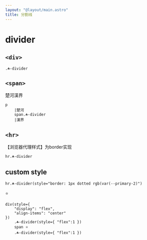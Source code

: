 ```yaml
---
layout: "@layout/main.astro"
title: 分割线
---
```



# divider

## `<div>`

<Scape class="☘-divider" />

```pug
.☘-divider
```

## `<span>`

<p>楚河<Scape tag="span" class="☘-divider" />漢界</p>

```pug
p
    |楚河
    span.☘-divider
    |漢界
```

## `<hr>`

【浏览器代理样式】为border实现

<Scape tag="hr" class="☘-divider" />

```pug
hr.☘-divider
```

## custom style

<Scape tag="hr" class="☘-divider" style="border: 1px dotted rgb(var(--primary-2)"/>

```pug
hr.☘-divider(style="border: 1px dotted rgb(var(--primary-2)")
```

<div style="display: flex; align-items: center">
    <Scape class="☘-divider" style='flex: 1' />
    <span>⭐</span>
    <Scape class="☘-divider" style='flex: 1' />
</div>

```pug
div(style={ 
    "display": "flex", 
    "align-items": "center" 
})
    .☘-divider(style={ "flex":1 })
    span ⭐
    .☘-divider(style={ "flex":1 })
```